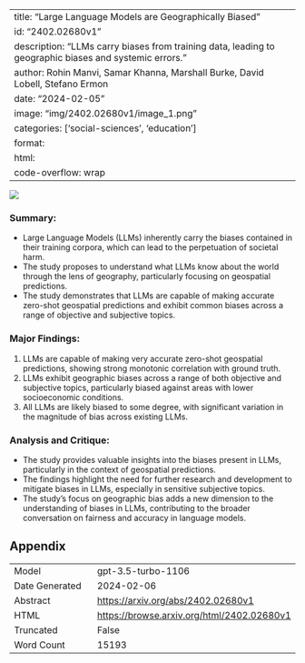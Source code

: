 
---
title: "Large Language Models are Geographically Biased"
id: "2402.02680v1"
description: "LLMs carry biases from training data, leading to geographic biases and systemic errors."
author: Rohin Manvi, Samar Khanna, Marshall Burke, David Lobell, Stefano Ermon
date: "2024-02-05"
image: "img/2402.02680v1/image_1.png"
categories: ['social-sciences', 'education']
format:
  html:
    code-overflow: wrap
---

![](img/2402.02680v1/image_1.png)

### **Summary:**
- Large Language Models (LLMs) inherently carry the biases contained in their training corpora, which can lead to the perpetuation of societal harm.
- The study proposes to understand what LLMs know about the world through the lens of geography, particularly focusing on geospatial predictions.
- The study demonstrates that LLMs are capable of making accurate zero-shot geospatial predictions and exhibit common biases across a range of objective and subjective topics.

### Major Findings:
1. LLMs are capable of making very accurate zero-shot geospatial predictions, showing strong monotonic correlation with ground truth.
2. LLMs exhibit geographic biases across a range of both objective and subjective topics, particularly biased against areas with lower socioeconomic conditions.
3. All LLMs are likely biased to some degree, with significant variation in the magnitude of bias across existing LLMs.

### Analysis and Critique:
- The study provides valuable insights into the biases present in LLMs, particularly in the context of geospatial predictions.
- The findings highlight the need for further research and development to mitigate biases in LLMs, especially in sensitive subjective topics.
- The study's focus on geographic bias adds a new dimension to the understanding of biases in LLMs, contributing to the broader conversation on fairness and accuracy in language models.

## Appendix

|          |          |
|----------|----------|
| Model     | gpt-3.5-turbo-1106       |
| Date Generated     | 2024-02-06       |
| Abstract | [https://arxiv.org/abs/2402.02680v1](https://arxiv.org/abs/2402.02680v1)        |
| HTML     | [https://browse.arxiv.org/html/2402.02680v1](https://browse.arxiv.org/html/2402.02680v1)       |
| Truncated       | False       |
| Word Count       | 15193       |